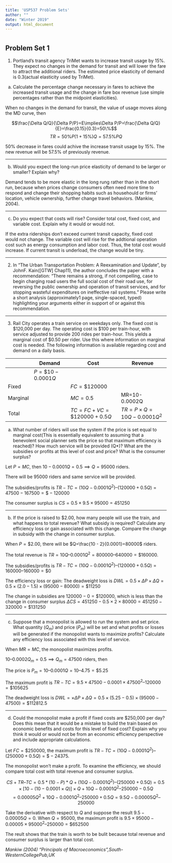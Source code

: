```yaml
---
title: 'USP537 Problem Sets'
author: ""
date: "Winter 2019"
output: html_document
---
```


#  {.tabset .tabset-fade .tabset-pills}

## Problem Set 1

 1. Portland’s transit agency TriMet wants to increase transit usage by 15%. They expect no changes in the demand for transit and will lower the fare to attract the additional riders. The estimated price elasticity of demand is 0.3(actual elasticity used by TriMet).

 a. Calculate the percentage change necessary in fares to achieve the increased transit usage and the change in fare box revenue (use simple percentages rather than the midpoint elasticities). 

When no changes in the demand for transit, the value of usage moves along the MD curve, then 

$$\frac{\Delta Q/Q}{\Delta P/P}=E\implies\Delta P/P=\frac{\Delta Q/Q}{E}=\frac{0.15}{0.3}=50\%$$
$$TR=50\%P(1+15\%)Q=57.5\%PQ$$

50% decrease in fares could achive the increase transit usage by 15%. The new revenue will be 57.5% of previously revenue.

 ---
 
 b. Would you expect the long-run price elasticity of demand to be larger or smaller? Explain why?

Demand tends to be more elastic in the long rung rather than in the short run, because when prices change consumers often need more time to respond and change their shopping habits such as househould or firms' location, vehicle ownership, further change travel behaviors. (Mankiw, 2004).

 ---
 
 c. Do you expect that costs will rise? Consider total cost, fixed cost, and variable cost. Explain why it would or would not.

If the extra riderships don't exceed current transit capacity, fixed cost would not change. The variable cost will rise for the addtional operation cost such as energy consumption and labor cost. Thus, the total cost would increase. If current transit is underload, the change would be tiny.

 ---
 
 2. In “The Urban Transportation Problem: A Reexamination and Update”, by JohnF. Kain([GTW] Chap11), the author concludes the paper with a recommendation: “There remains a strong, if not compelling, case to begin charging road users the full social cost of their road use, for reversing the public ownership and operation of transit services, and for stopping wasteful expenditures on ineffective rail systems.” Please write a short analysis (approximately1 page, single-spaced, typed) highlighting your arguments either in support of or against this recommendation.


 ---
 
 3. Rail City operates a train service on weekdays only. The fixed cost is $120,000 per day. The operating cost is $100 per train-hour, with service adjusted to provide 200 rides per train-hour. This yields a marginal cost of $0.50 per rider. Use this where information on marginal cost is needed. The following information is available regarding cost and demand on a daily basis.

|   |Demand|Cost|Revenue
|---| ---  |--- | ----
|          |$P=\$10-0.0001Q$| |
|Fixed     |   | $FC=\$120000$|
|Marginal  |   |$MC=0.5$|MR=10-0.0002Q|
|Total     |   |$TC=FC+VC=\$120000+0.5Q$|$TR=P\times Q=10Q-0.0001Q^2$|

 a. What number of riders will use the system if the price is set equal to marginal cost(This is essentially equivalent to assuming that a benevolent social planner sets the price so that maximum efficiency is reached)? How much service will be provided (Q*)? What are the subsidies or profits at this level of cost and price? What is the consumer surplus?

Let $P=MC$, then $10-0.0001Q=0.5\implies Q=95000$ riders.

There will be 95000 riders and same service will be provided.

The subsidies/profits is $TR-TC=(10Q-0.0001Q^2)–(120000+0.5Q)=47500-167500=\$-120000$

The consumer surplus is $CS= 0.5\times 9.5\times95000=451250$

 ---
 
 b. If the price is raised to $2.00, how many people will use the train, and what happens to total revenue? What subsidy is required? Calculate any efficiency loss or gain associated with this change. Compare the change in subsidy with the change in consumer surplus.

When $P=\$2.00$, there will be $Q=\frac{10 - 2}{0.0001}=80000$ riders.

The total revenue is $TR= 10Q–0.0001Q^2=800000–640000=\$160000$.

The subsidies/profits is $TR-TC=(10Q-0.0001Q^2)–(120000+0.5Q)=160000–160000=\$0$

The efficiency loss or gain:
The deadweight loss is $DWL = 0.5\times\Delta P\times\Delta Q=0.5\times(2.0-1.5)\times(95000-80000)=\$11250$

The change in subsidies are $120000-0=\$120000$, which is less than the change in consumer surplus $\Delta{CS}=451250-0.5\times 2\times80000=451250-320000=\$131250$

 ---
 
 c. Suppose that a monopolist is allowed to run the system and set price. What quantity ($Q_m$) and price ($P_m$) will be set and what profits or losses will be generated if the monopolist wants to maximize profits? Calculate any efficiency loss associated with this level of service.

When $MR=MC$, the monopolist maximizes profits.

$10–0.0002Q_m=0.5\implies Q_m=47500$ riders, then

The price is $P_m=10–0.0001Q=10–4.75=\$5.25$

The maximum profit is $TR-TC=9.5\times47500-0.0001\times47500^2–120000=\$105625$

The deadweight loss is $DWL=\times\Delta P\times\Delta Q=0.5\times(5.25-0.5)\times(95000-47500)=\$112812.5$

 ---
 
 d. Could the monopolist make a profit if fixed costs are $250,000 per day?  Does this mean that it would be a mistake to build the train based on economic benefits and costs for this level of fixed cost? Explain why you think it would or would not be from an economic efficiency perspective and include appropriate calculations.

Let $FC=\$250000$, the maximum profit is $TR-TC=(10Q-0.0001Q^2)–(250000+0.5Q)=\$-24375$.

The monopolist won't make a profit. To examine the efficiency, we should compare total cost with total revenue and consumer surplus. 

$$CS+TR–TC=0.5*(10-P)*Q + (10Q-0.0001Q^2)–(250000+0.5Q)=0.5\times[10-(10-0.0001\times Q)]\times Q +10Q-0.0001Q^2–250000-0.5Q$$
$$=0.00005Q^2+10Q-0.0001Q^2–250000+0.5Q=9.5Q-0.00005Q^2–250000$$

Take the derivative with respect to $Q$ and suppose the result $9.5-0.00005Q=0$. When $Q=95000$, the maximum profit is $9.5\times95000-0.00005\times95000^2–250000=\$652500$

The reult shows that the train is worth to be bulit because total revenue and consumer surplus is larger than total cost.

_Mankiw (2004) “Principals of Macroeconomics”,South-WesternCollegePub,UK_

 
